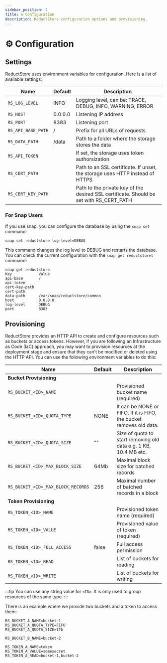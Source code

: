 ```yaml
---
sidebar_position: 2
title: ⚙ Configuration
description: ReductStore configuration options and provisioning.
---
```


<head>
  <link rel="canonical" href="https://www.reduct.store/docs/configuration" />
</head>

# ⚙ Configuration

## Settings

ReductStore uses environment variables for configuration. Here is a list of available settings:

| Name                | Default | Description                                                                               |
| ------------------- | ------- | ----------------------------------------------------------------------------------------- |
| `RS_LOG_LEVEL`      | INFO    | Logging level, can be: TRACE, DEBUG, INFO, WARNING, ERROR                                 |
| `RS_HOST`           | 0.0.0.0 | Listening IP address                                                                      |
| `RS_PORT`           | 8383    | Listening port                                                                            |
| `RS_API_BASE_PATH`  | /       | Prefix for all URLs of requests                                                           |
| `RS_DATA_PATH`      | /data   | Path to a folder where the storage stores the data                                        |
| `RS_API_TOKEN`      |         | If set, the storage uses token authorsization                                             |
| `RS_CERT_PATH`      |         | Path to an SSL certificate. If unset, the storage uses HTTP instead of HTTPS              |
| `RS_CERT_KEY_PATH`  |         | Path to the private key of the desired SSL certificate. Should be set with RS\_CERT\_PATH |

### For Snap Users

If you use snap, you can configure the database by using the `snap set` command:

```
snap set reductstore log-level=DEBUG
```

This command changes the log level to DEBUG and restarts the database. You can check the current configuration with the `snap get reductstoret` command:

```
snap get reductstore
Key            Value
api-base       /
api-token
cert-key-path
cert-path
data-path      /var/snap/reductstore/common
host           0.0.0.0
log-level      DEBUG
port           8383
```

## Provisioning

ReductStore provides an HTTP API to create and configure resources such as buckets or access tokens. However, if you are following an Infrastructure as Code (IaC) approach, you may want to provision resources at the deployment stage and ensure that they can't be modified or deleted using the HTTP API. You can use the following environment variables to do this:

| Name                                               | Default | Description                                                          |
|----------------------------------------------------|---------|----------------------------------------------------------------------|
| **Bucket Provisioning**                            |         |                                                                      |
| `RS_BUCKET_<ID>_NAME`                              |         | Provisioned bucket name (required)                                   |
| `RS_BUCKET_<ID>_QUOTA_TYPE`                        | NONE    | It can be NONE or FIFO. If it is FIFO, the bucket removes old data.  |
| `RS_BUCKET_<ID>_QUOTA_SIZE`                        | ""      | Size of quota to start removing old data e.g. 1 KB, 10.4 MB etc.     |
| `RS_BUCKET_<ID>_MAX_BLOCK_SIZE`                    | 64Mb    | Maximal block size for batched records                               |
| `RS_BUCKET_<ID>_MAX_BLOCK_RECORDS`                 | 256     | Maximal number of batched records in a block                         |
| **Token Provisioning**                             |         |                                                                      |
| `RS_TOKEN_<ID>_NAME`                               |         | Provisioned token name (required)                                    |
| `RS_TOKEN_<ID>_VALUE`                              |         | Provisioned value of token (required)                                |
| `RS_TOKEN_<ID>_FULL_ACCESS`                        | false   | Full access permission                                               |
| `RS_TOKEN_<ID>_READ`                               |         | List of buckets for reading                                          |
| `RS_TOKEN_<ID>_WRITE`                              |         | List of buckets for writing                                          |


:::tip
You can use any string value for `<ID>`. It is only used to group resources of the same type.
:::



&#x20;There is an example where we provide two buckets and a token to access them:

```
RS_BUCKET_A_NAME=bucket-1
RS_BUCKET_A_QUOTA_TYPE=FIFO
RS_BUCKET_A_QUOTA_SIZE=1Tb

RS_BUCKET_B_NAME=bucket-2

RS_TOKEN_A_NAME=token
RS_TOKEN_A_VALUE=somesecret
RS_TOKEN_A_READ=bucket-1,bucket-2
```
